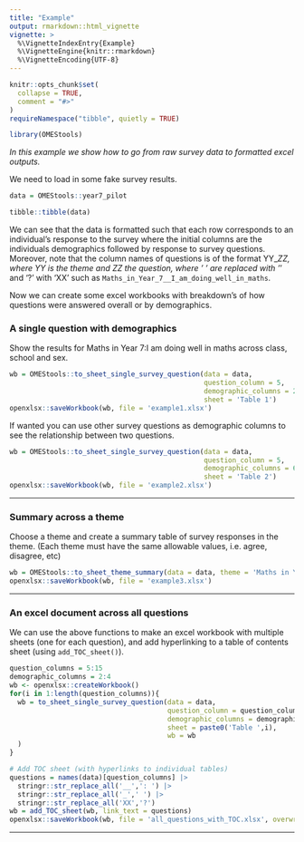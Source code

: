 ```yaml
---
title: "Example"
output: rmarkdown::html_vignette
vignette: >
  %\VignetteIndexEntry{Example}
  %\VignetteEngine{knitr::rmarkdown}
  %\VignetteEncoding{UTF-8}
---
```


```r
knitr::opts_chunk$set(
  collapse = TRUE,
  comment = "#>"
)
requireNamespace("tibble", quietly = TRUE)
```

```r
library(OMEStools)
```


*In this example we show how to go from raw survey data to formatted excel outputs.*

We need to load in some fake survey results.

```r
data = OMEStools::year7_pilot

tibble::tibble(data)
```

We can see that the data is formatted such that each row corresponds to an individual's response to the survey where the initial columns are the individuals demographics followed by response to survey questions. Moreover, note that the column names of questions is of the format YY__ZZ, where YY is the theme and ZZ the question, where ' ' are replaced with '_' and '?' with 'XX' such as `Maths_in_Year_7__I_am_doing_well_in_maths`.

Now we can create some excel workbooks with breakdown's of how questions were answered overall or by demographics. 

### A single question with demographics

Show the results for Maths in Year 7:I am doing well in maths across class, school and sex. 

```r
wb = OMEStools::to_sheet_single_survey_question(data = data,
                                                question_column = 5,
                                                demographic_columns = 2:4,
                                                sheet = 'Table 1')
openxlsx::saveWorkbook(wb, file = 'example1.xlsx')
```

If wanted you can use other survey questions as demographic columns to see the relationship between two questions.
```r
wb = OMEStools::to_sheet_single_survey_question(data = data,
                                                question_column = 5,
                                                demographic_columns = 6:8,
                                                sheet = 'Table 2')
openxlsx::saveWorkbook(wb, file = 'example2.xlsx')
```

***

### Summary across a theme

Choose a theme and create a summary table of survey responses in the theme. (Each theme must have the same allowable values, i.e. agree, disagree, etc)

```r
wb = OMEStools::to_sheet_theme_summary(data = data, theme = 'Maths in Year 7')
openxlsx::saveWorkbook(wb, file = 'example3.xlsx')
```

***

### An excel document across all questions

We can use the above functions to make an excel workbook with multiple sheets (one for each question), and add hyperlinking to a table of contents sheet (using `add_TOC_sheet()`).

```r
question_columns = 5:15
demographic_columns = 2:4
wb <- openxlsx::createWorkbook()
for(i in 1:length(question_columns)){
  wb = to_sheet_single_survey_question(data = data,
                                       question_column = question_columns[i],
                                       demographic_columns = demographic_columns,
                                       sheet = paste0('Table ',i),
                                       wb = wb
  )
}

# Add TOC sheet (with hyperlinks to individual tables)
questions = names(data)[question_columns] |>
  stringr::str_replace_all('__',': ') |>
  stringr::str_replace_all('_',' ') |>
  stringr::str_replace_all('XX','?') 
wb = add_TOC_sheet(wb, link_text = questions)
openxlsx::saveWorkbook(wb, file = 'all_questions_with_TOC.xlsx', overwrite = T)
```
***
